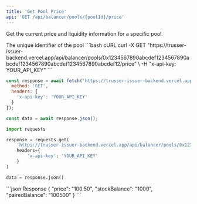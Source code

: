 ```yaml
---
title: 'Get Pool Price'
api: 'GET /api/balancer/pools/{poolId}/price'
---
```


Get the current price and liquidity information for a specific pool.

<ParamField path="poolId" type="string" required>
  The unique identifier of the pool
</ParamField>

<RequestExample>
```bash cURL
curl -X GET "https://trusser-issuer-backend.vercel.app/api/balancer/pools/0x1234567890abcdef1234567890abcdef1234567890abcdef1234567890abcdef12/price" \
  -H "x-api-key: YOUR_API_KEY"
```

```javascript JavaScript
const response = await fetch('https://trusser-issuer-backend.vercel.app/api/balancer/pools/0x1234567890abcdef1234567890abcdef1234567890abcdef1234567890abcdef12/price', {
  method: 'GET',
  headers: {
    'x-api-key': 'YOUR_API_KEY'
  }
});

const data = await response.json();
```

```python Python
import requests

response = requests.get(
    'https://trusser-issuer-backend.vercel.app/api/balancer/pools/0x1234567890abcdef1234567890abcdef1234567890abcdef1234567890abcdef12/price',
    headers={
        'x-api-key': 'YOUR_API_KEY'
    }
)

data = response.json()
```
</RequestExample>

<ResponseExample>
```json Response
{
  "price": "100.50",
  "stockBalance": "1000",
  "pairedBalance": "100500"
}
```
</ResponseExample>